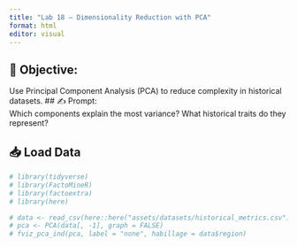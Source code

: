 ```yaml
---
title: "Lab 18 – Dimensionality Reduction with PCA"
format: html
editor: visual
---
```


## 🧭 Objective:   
Use Principal Component Analysis (PCA) to reduce complexity in historical datasets.
## ✍️ Prompt:   
Which components explain the most variance? What historical traits do they represent?

## 📥 Load Data
```r
# library(tidyverse)
# library(FactoMineR)
# library(factoextra)
# library(here)

# data <- read_csv(here::here("assets/datasets/historical_metrics.csv"))
# pca <- PCA(data[, -1], graph = FALSE)
# fviz_pca_ind(pca, label = "none", habillage = data$region)
```



